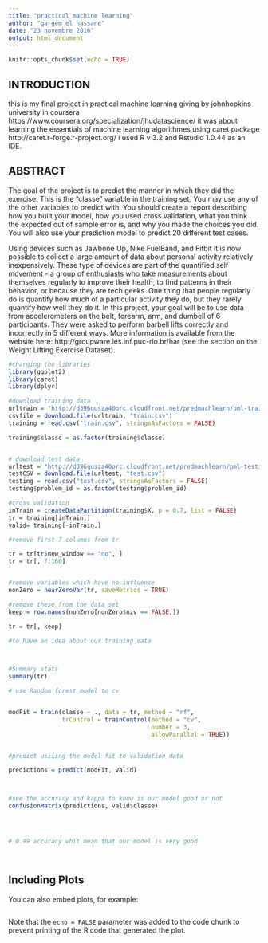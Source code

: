 ---
title: "practical machine learning"
author: "gargem el hassane"
date: "23 novembre 2016"
output: html_document
---

```{r setup, include=FALSE}
knitr::opts_chunk$set(echo = TRUE)
```

## INTRODUCTION
this is my final project in practical machine learning giving by johnhopkins university in coursera https://www.coursera.org/specialization/jhudatascience/ it was about learning the essentials of machine learning algorithmes using caret package http://caret.r-forge.r-project.org/ i used R v 3.2 and Rstudio 1.0.44 as an IDE.

## ABSTRACT
The goal of the project is to predict the manner in which they did the exercise. This is the “classe” variable in the training set. You may use any of the other variables to predict with. You should create a report describing how you built your model, how you used cross validation, what you think the expected out of sample error is, and why you made the choices you did. You will also use your prediction model to predict 20 different test cases.

Using devices such as Jawbone Up, Nike FuelBand, and Fitbit it is now possible to collect a large amount of data about personal activity relatively inexpensively. These type of devices are part of the quantified self movement - a group of enthusiasts who take measurements about themselves regularly to improve their health, to find patterns in their behavior, or because they are tech geeks. One thing that people regularly do is quantify how much of a particular activity they do, but they rarely quantify how well they do it. In this project, your goal will be to use data from accelerometers on the belt, forearm, arm, and dumbell of 6 participants. They were asked to perform barbell lifts correctly and incorrectly in 5 different ways. More information is available from the website here: http://groupware.les.inf.puc-rio.br/har (see the section on the Weight Lifting Exercise Dataset).


```{r cars}
#charging the libraries
library(ggplot2)
library(caret)
library(dplyr)

#download training data
urltrain = "http://d396qusza40orc.cloudfront.net/predmachlearn/pml-training.csv"
csvfile = download.file(urltrain, "train.csv")
training = read.csv("train.csv", stringsAsFactors = FALSE)

training$classe = as.factor(training$classe)


# download test data
urltest = "http://d396qusza40orc.cloudfront.net/predmachlearn/pml-testing.csv"
testCSV = download.file(urltest, "test.csv")
testing = read.csv("test.csv", stringsAsFactors = FALSE)
testing$problem_id = as.factor(testing$problem_id)

#cross validation 
inTrain = createDataPartition(training$X, p = 0.7, list = FALSE)
tr = training[inTrain,]
valid= training[-inTrain,]

#remove first 7 columns from tr

tr = tr[tr$new_window == "no", ]
tr = tr[, 7:160]


#remove variables which have no influence 
nonZero = nearZeroVar(tr, saveMetrics = TRUE)

#remove these from the data set
keep = row.names(nonZero[nonZero$nzv == FALSE,])

tr = tr[, keep]

#to have an idea about our training data



#Summary stats  
summary(tr)

# use Random forest model to cv


modFit = train(classe ~ ., data = tr, method = "rf",
               trControl = trainControl(method = "cv",
                                        number = 3,
                                        allowParallel = TRUE))


#predict usiiing the model fit to validation data

predictions = predict(modFit, valid)



#see the accuracy and kappa to know is our model good or not
confusionMatrix(predictions, valid$classe)




# 0.99 accuracy whit mean that our model is very good




```

## Including Plots

You can also embed plots, for example:

```{r pressure, echo=FALSE}

```

Note that the `echo = FALSE` parameter was added to the code chunk to prevent printing of the R code that generated the plot.
